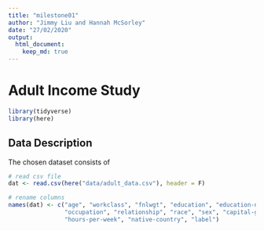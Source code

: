 ```yaml
---
title: "milestone01"
author: "Jimmy Liu and Hannah McSorley"
date: "27/02/2020"
output:
  html_document:
    keep_md: true
---
```


# Adult Income Study
```r
library(tidyverse)
library(here)
```

## Data Description
The chosen dataset consists of

```r
# read csv file
dat <- read.csv(here("data/adult_data.csv"), header = F)

# rename columns
names(dat) <- c("age", "workclass", "fnlwgt", "education", "education-num", "martial_status", 
                "occupation", "relationship", "race", "sex", "capital-gain", "capital-loss", 
                "hours-per-week", "native-country", "label")
```

